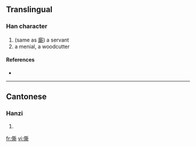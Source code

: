 ==Translingual==

===Han character===
{{Han char|rn=9|rad=人|as=12|sn=14|four=|canj=人廿金中 (OTCL)}}

# (same as [[廝]]) a servant
# a menial, a woodcutter

====References====
* {{Han ref|kx=0117.280|hdz=10217.040|uh=348B|ud=13451}}

----

==Cantonese==

===Hanzi===
{{yue-hanzi|jyut=|y=si1}}

# {{defn|Cantonese}}

[[fr:㒋]]
[[vi:㒋]]
